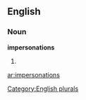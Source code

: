 ==English==

===Noun===
'''impersonations'''

# {{plural of|[[impersonation]]}}

[[Category:English plurals]]

[[ar:impersonations]]